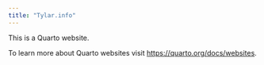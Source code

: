 ```yaml
---
title: "Tylar.info"
---
```


This is a Quarto website.

To learn more about Quarto websites visit <https://quarto.org/docs/websites>.
